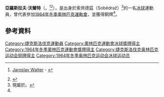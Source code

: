 {{MedalTableTop}}
{{MedalCountry| {{TCH}} }}
{{MedalSport | 男子[[冬季奧林匹克運動會冰球比賽|冰球]] }}
{{MedalBronze| [[1964年冬季奧林匹克運動會|1964年因斯布魯克]] | [[1964年冬季奧林匹克運動會冰球比賽|團體]] }}
{{MedalBottom}}

'''亞羅斯拉夫·沃爾特'''（{{lang-cs|'''Jaroslav Walter'''}}，{{bd|1939年|1月6日|2014年|6月20日|catIdx=Walter}}<ref name="SS">{{Sk icon}} [http://www.sienslavy.sk/clenovia/jaroslav-walter Jaroslav Walter] {{Wayback|url=http://www.sienslavy.sk/clenovia/jaroslav-walter |date=20120717091310 }} - {{link-en|斯洛伐克冰球名人堂|Slovak Hockey Hall of Fame}}</ref><ref name="SR">{{Cite web |url=http://www.sports-reference.com/olympics/athletes/wa/jaroslav-walter-1.html |title=Jaroslav Walter's profile at Sports Reference.com |access-date=2014-06-21 |archive-url=https://web.archive.org/web/20170630103035/http://www.sports-reference.com/olympics/athletes/wa/jaroslav-walter-1.html |archive-date=2017-06-30 |dead-url=yes }}</ref>），是出身於索貝德茲（Sobědraž）<ref>現屬於{{link-en|柯斯特雷克拿德瓦多沃|Kostelec nad Vltavou}}。</ref>的一名[[冰球|冰球]]運動員，曾代表{{link-en|捷克斯洛伐克男子國家冰球隊|Czechoslovakia men's national ice hockey team}}參加[[1964年冬季奧林匹克運動會|1964年冬季奧林匹克運動會]]，並獲得銅牌<ref name="SR" />。

== 參考資料 ==
{{Reflist}}

{{DEFAULTSORT:Walter, Jaroslav}}
[[Category:捷克斯洛伐克運動員|Category:捷克斯洛伐克運動員]]
[[Category:奧林匹克運動會冰球獎牌得主|Category:奧林匹克運動會冰球獎牌得主]]
[[Category:1964年冬季奧林匹克運動會獎牌得主|Category:1964年冬季奧林匹克運動會獎牌得主]]
[[Category:捷克斯洛伐克奥林匹克运动会铜牌得主|Category:捷克斯洛伐克奥林匹克运动会铜牌得主]]
[[Category:1964年冬季奥林匹克运动会冰球运动员|Category:1964年冬季奥林匹克运动会冰球运动员]]